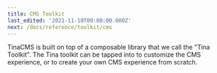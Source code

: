 ```yaml
---
title: CMS Toolkit
last_edited: '2021-11-10T00:00:00.000Z'
next: /docs/reference/toolkit/cms
---
```


TinaCMS is built on top of a composable library that we call the "Tina Toolkit". The Tina toolkit can be tapped into to customize the CMS experience, or to create your own CMS experience from scratch.
